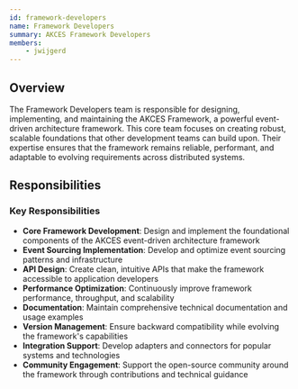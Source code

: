 ```yaml
---
id: framework-developers
name: Framework Developers
summary: AKCES Framework Developers
members:
    - jwijgerd
---
```


## Overview

The Framework Developers team is responsible for designing, implementing, and maintaining the AKCES Framework, a powerful event-driven architecture framework. This core team focuses on creating robust, scalable foundations that other development teams can build upon. Their expertise ensures that the framework remains reliable, performant, and adaptable to evolving requirements across distributed systems.

## Responsibilities

### Key Responsibilities
- **Core Framework Development**: Design and implement the foundational components of the AKCES event-driven architecture framework
- **Event Sourcing Implementation**: Develop and optimize event sourcing patterns and infrastructure
- **API Design**: Create clean, intuitive APIs that make the framework accessible to application developers
- **Performance Optimization**: Continuously improve framework performance, throughput, and scalability
- **Documentation**: Maintain comprehensive technical documentation and usage examples
- **Version Management**: Ensure backward compatibility while evolving the framework's capabilities
- **Integration Support**: Develop adapters and connectors for popular systems and technologies
- **Community Engagement**: Support the open-source community around the framework through contributions and technical guidance